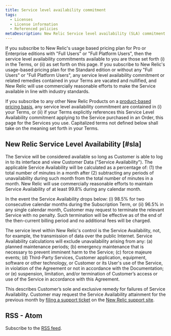 ```yaml
---
title: Service level availability commitment
tags:
  - Licenses
  - License information
  - Referenced policies
metaDescription: New Relic Service level availability (SLA) commitment
---
```


If you subscribe to New Relic's usage based pricing plan for Pro or Enterprise editions with "Full Users" or "Full Platform Users", then the service level availability commitments available to you are those set forth (i) in the Terms, or (ii) as set forth on this page. If you subscribe to New Relic's usage-based pricing plan for the Standard edition or without any "Full Users" or "Full Platform Users", any service level availability commitment or related remedies contained in your Terms are vacated and nullified, and New Relic will use commercially reasonable efforts to make the Service available in line with industry standards.

If you subscribe to any other New Relic Products on a [product-based pricing basis](/docs/accounts/original-accounts-billing/product-pricing/product-based-pricing), any service level availability commitment are contained in (i) your Terms, or (ii) if your Terms explicitly references this Service Level Availability commitment applying to the Service purchased in an Order, this page for the Services you use. Capitalized terms not defined below shall take on the meaning set forth in your Terms.

## New Relic Service Level Availability [#sla]

The Service will be considered available so long as Customer is able to log in to its interface and view Customer Data ("Service Availability"). The applicable Service Availability will be calculated as a percentage of: (1) the total number of minutes in a month after (2) subtracting any periods of unavailability during such month from the total number of minutes in a month. New Relic will use commercially reasonable efforts to maintain Service Availability of at least 99.8% during any calendar month.

In the event the Service Availability drops below: (i) 98.5% for two consecutive calendar months during the Subscription Term, or (ii) 96.5% in any single calendar month, Customer may request to terminate the relevant Service with no penalty. Such termination will be effective as of the end of the then-current billing period and no additional fees will be charged.

The service level within New Relic's control is the Service Availability, not, for example, the transmission of data over the public Internet. Service Availability calculations will exclude unavailability arising from any: (a) planned maintenance periods; (b) emergency maintenance that is necessary to prevent imminent harm to the Service; (c) force majeure events; (d) Third-Party Services, Customer application, equipment, software or other technology, or Customer or its User's use of the Service, in violation of the Agreement or not in accordance with the Documentation; or (e) suspension, limitation, and/or termination of Customer’s access or use of the Service in accordance with this Agreement.

This describes Customer’s sole and exclusive remedy for failures of Service Availability. Customer may request the Service Availability attainment for the previous month by [filing a support ticket](/docs/using-new-relic/welcome-new-relic/get-started/find-help-use-support-portal) on the [New Relic support site](https://support.newrelic.com).

## RSS - Atom

Subscribe to the [RSS feed](https://github.com/newrelic/docs-website/commits/develop/src/content/docs/licenses/license-information/referenced-policies/service-level-availability-commitment.mdx.atom).
